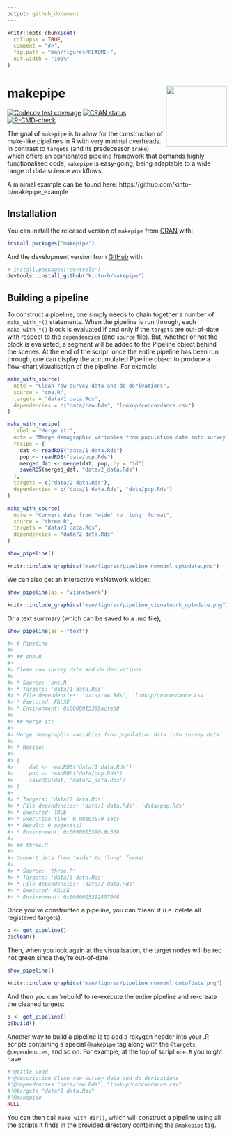 ```yaml
---
output: github_document
---
```


<!-- README.md is generated from README.Rmd. Please edit that file -->

```r
knitr::opts_chunk$set(
  collapse = TRUE,
  comment = "#>",
  fig.path = "man/figures/README-",
  out.width = "100%"
)
```

# makepipe <img src='man/figures/logo.png' align="right" height="139"/>

<!-- badges: start -->
[![Codecov test coverage](https://codecov.io/gh/kinto-b/makepipe/branch/master/graph/badge.svg)](https://app.codecov.io/gh/kinto-b/makepipe?branch=master)
[![CRAN status](https://www.r-pkg.org/badges/version/makepipe)](https://CRAN.R-project.org/package=makepipe)
[![R-CMD-check](https://github.com/kinto-b/makepipe/actions/workflows/R-CMD-check.yaml/badge.svg)](https://github.com/kinto-b/makepipe/actions/workflows/R-CMD-check.yaml)
<!-- badges: end -->

The goal of `makepipe` is to allow for the construction of make-like pipelines in R with very minimal overheads. In contrast to `targets` (and its predecessor `drake`) which offers an opinionated pipeline framework that demands highly functionalised code, `makepipe` is easy-going, being adaptable to a wide range  of data science workflows.

A minimal example can be found here: https://github.com/kinto-b/makepipe_example

## Installation

You can install the released version of `makepipe` from [CRAN](https://CRAN.R-project.org) with:

``` r
install.packages("makepipe")
```

And the development version from [GitHub](https://github.com/) with:

``` r
# install.packages("devtools")
devtools::install_github("kinto-b/makepipe")
```


## Building a pipeline

To construct a pipeline, one simply needs to chain together a number of  `make_with_*()` statements. When the pipeline is run through, each  `make_with_*()` block is evaluated if and only if the `targets` are out-of-date  with respect to the `dependencies` (and `source` file). But, whether or not the block is evaluated, a segment will be added to the Pipeline object behind the scenes. At the end of the script, once the entire pipeline has been run  through, one can display the accumulated Pipeline object to produce a flow-chart visualisation of the pipeline. For example:

``` r
make_with_source(
  note = "Clean raw survey data and do derivations",
  source = "one.R",
  targets = "data/1 data.Rds",
  dependencies = c("data/raw.Rds", "lookup/concordance.csv")
)

make_with_recipe(
  label = "Merge it!",
  note = "Merge demographic variables from population data into survey data",
  recipe = {
    dat <- readRDS("data/1 data.Rds")
    pop <- readRDS("data/pop.Rds")
    merged_dat <- merge(dat, pop, by = "id")
    saveRDS(merged_dat, "data/2_data.Rds")
  },
  targets = c("data/2 data.Rds"),
  dependencies = c("data/1 data.Rds", "data/pop.Rds")
)

make_with_source(
  note = "Convert data from 'wide' to 'long' format",
  source = "three.R",
  targets = "data/3 data.Rds",
  dependencies = "data/2 data.Rds"
)

show_pipeline()
```

```r
knitr::include_graphics("man/figures/pipeline_nomnoml_uptodate.png")
```

We can also get an interactive visNetwork widget:

```r
show_pipeline(as = "visnetwork")
```

```r
knitr::include_graphics("man/figures/pipeline_visnetwork_uptodate.png")
```

Or a text summary (which can be saved to a .md file),

```r
show_pipeline(as = "text")

#> # Pipeline
#> 
#> ## one.R
#> 
#> Clean raw survey data and do derivations
#> 
#> * Source: 'one.R'
#> * Targets: 'data/1 data.Rds'
#> * File dependencies: 'data/raw.Rds', 'lookup/concordance.csv'
#> * Executed: FALSE
#> * Environment: 0x0000015399acfeb8
#> 
#> ## Merge it!
#> 
#> Merge demographic variables from population data into survey data
#> 
#> * Recipe: 
#> 
#> {
#>     dat <- readRDS("data/1 data.Rds")
#>     pop <- readRDS("data/pop.Rds")
#>     saveRDS(dat, "data/2_data.Rds")
#> }
#> 
#> * Targets: 'data/2 data.Rds'
#> * File dependencies: 'data/1 data.Rds', 'data/pop.Rds'
#> * Executed: TRUE
#> * Execution time: 0.00103879 secs
#> * Result: 0 object(s)
#> * Environment: 0x0000015390c6c568
#> 
#> ## three.R
#> 
#> Convert data from 'wide' to 'long' format
#> 
#> * Source: 'three.R'
#> * Targets: 'data/3 data.Rds'
#> * File dependencies: 'data/2 data.Rds'
#> * Executed: FALSE
#> * Environment: 0x00000153928570f8
```

Once you've constructed a pipeline, you can 'clean' it (i.e. delete all registered targets): 

```r
p <- get_pipeline()
p$clean()
```

Then, when you look again at the visualisation, the target nodes will be red not green since they're out-of-date:

```r
show_pipeline()
```

```r
knitr::include_graphics("man/figures/pipeline_nomnoml_outofdate.png")
```

And then you can 'rebuild' to re-execute the entire pipeline and re-create the cleaned targets:

```r
p <- get_pipeline()
p$build()
```

Another way to build a pipeline is to add a roxygen header into your .R scripts containing a special `@makepipe` tag along with the `@targets`, `@dependencies`,
and so on. For example, at the top of script `one.R` you might have

```r
#'@title Load
#'@description Clean raw survey data and do derivations
#'@dependencies "data/raw.Rds", "lookup/concordance.csv"
#'@targets "data/1 data.Rds"
#'@makepipe
NULL
```

You can then call `make_with_dir()`, which will construct a pipeline using all
the scripts it finds in the provided directory containing the `@makepipe` 
tag. 

